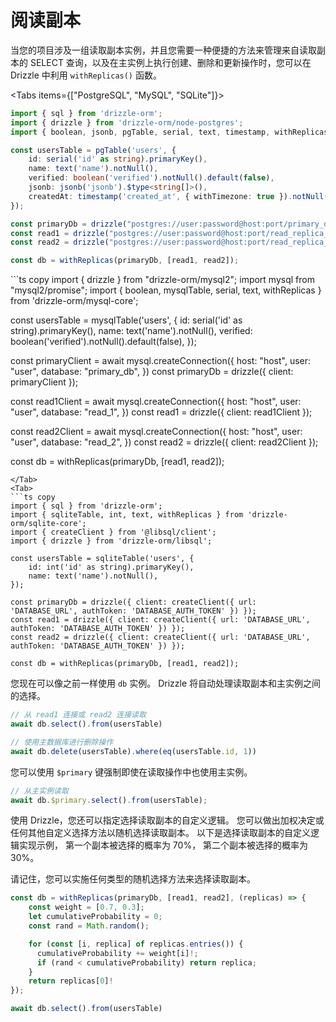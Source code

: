 
# 阅读副本

当您的项目涉及一组读取副本实例，并且您需要一种便捷的方法来管理来自读取副本的 
SELECT 查询，以及在主实例上执行创建、删除和更新操作时，您可以在 Drizzle 中利用 
`withReplicas()` 函数。

<Tabs items={["PostgreSQL", "MySQL", "SQLite"]}>
<Tab>
```ts copy
import { sql } from 'drizzle-orm';
import { drizzle } from 'drizzle-orm/node-postgres';
import { boolean, jsonb, pgTable, serial, text, timestamp, withReplicas } from 'drizzle-orm/pg-core';

const usersTable = pgTable('users', {
	id: serial('id' as string).primaryKey(),
	name: text('name').notNull(),
	verified: boolean('verified').notNull().default(false),
	jsonb: jsonb('jsonb').$type<string[]>(),
	createdAt: timestamp('created_at', { withTimezone: true }).notNull().defaultNow(),
});

const primaryDb = drizzle("postgres://user:password@host:port/primary_db");
const read1 = drizzle("postgres://user:password@host:port/read_replica_1");
const read2 = drizzle("postgres://user:password@host:port/read_replica_2");

const db = withReplicas(primaryDb, [read1, read2]);
```
</Tab>
<Tab>
```ts copy
import { drizzle } from "drizzle-orm/mysql2";
import mysql from "mysql2/promise";
import { boolean, mysqlTable, serial, text, withReplicas } from 'drizzle-orm/mysql-core';

const usersTable = mysqlTable('users', {
	id: serial('id' as string).primaryKey(),
	name: text('name').notNull(),
	verified: boolean('verified').notNull().default(false),
});

const primaryClient = await mysql.createConnection({
  host: "host",
  user: "user",
  database: "primary_db",
})
const primaryDb = drizzle({ client: primaryClient });

const read1Client = await mysql.createConnection({
  host: "host",
  user: "user",
  database: "read_1",
})
const read1 = drizzle({ client: read1Client });

const read2Client = await mysql.createConnection({
  host: "host",
  user: "user",
  database: "read_2",
})
const read2 = drizzle({ client: read2Client });

const db = withReplicas(primaryDb, [read1, read2]);
```
</Tab>
<Tab>
```ts copy
import { sql } from 'drizzle-orm';
import { sqliteTable, int, text, withReplicas } from 'drizzle-orm/sqlite-core';
import { createClient } from '@libsql/client';
import { drizzle } from 'drizzle-orm/libsql';

const usersTable = sqliteTable('users', {
	id: int('id' as string).primaryKey(),
	name: text('name').notNull(),
});

const primaryDb = drizzle({ client: createClient({ url: 'DATABASE_URL', authToken: 'DATABASE_AUTH_TOKEN' }) });
const read1 = drizzle({ client: createClient({ url: 'DATABASE_URL', authToken: 'DATABASE_AUTH_TOKEN' }) });
const read2 = drizzle({ client: createClient({ url: 'DATABASE_URL', authToken: 'DATABASE_AUTH_TOKEN' }) });

const db = withReplicas(primaryDb, [read1, read2]);
```
</Tab>
</Tabs>

您现在可以像之前一样使用 `db` 实例。
Drizzle 将自动处理读取副本和主实例之间的选择。

```ts
// 从 read1 连接或 read2 连接读取
await db.select().from(usersTable)

// 使用主数据库进行删除操作
await db.delete(usersTable).where(eq(usersTable.id, 1))
```

您可以使用 `$primary` 键强制即使在读取操作中也使用主实例。

```ts
// 从主实例读取
await db.$primary.select().from(usersTable);
```

使用 Drizzle，您还可以指定选择读取副本的自定义逻辑。
您可以做出加权决定或任何其他自定义选择方法以随机选择读取副本。
以下是选择读取副本的自定义逻辑实现示例，
第一个副本被选择的概率为 70%，
第二个副本被选择的概率为 30%。

请记住，您可以实施任何类型的随机选择方法来选择读取副本。

```ts
const db = withReplicas(primaryDb, [read1, read2], (replicas) => {
    const weight = [0.7, 0.3];
    let cumulativeProbability = 0;
    const rand = Math.random();

    for (const [i, replica] of replicas.entries()) {
      cumulativeProbability += weight[i]!;
      if (rand < cumulativeProbability) return replica;
    }
    return replicas[0]!
});

await db.select().from(usersTable)
```